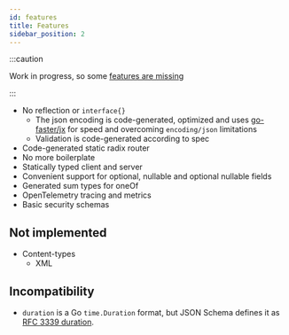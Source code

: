 ```yaml
---
id: features
title: Features
sidebar_position: 2
---
```



:::caution

Work in progress, so some [features are missing](#not-implemented)

:::


* No reflection or `interface{}`
    * The json encoding is code-generated, optimized and uses [go-faster/jx](https://github.com/go-faster/jx) for speed and overcoming `encoding/json` limitations
    * Validation is code-generated according to spec
* Code-generated static radix router
* No more boilerplate
* Statically typed client and server
* Convenient support for optional, nullable and optional nullable fields
* Generated sum types for oneOf
* OpenTelemetry tracing and metrics
* Basic security schemas

## Not implemented

* Content-types
  * XML

## Incompatibility

* `duration` is a Go `time.Duration` format, but JSON Schema defines it as [RFC 3339 duration](https://datatracker.ietf.org/doc/html/rfc3339#appendix-A).
